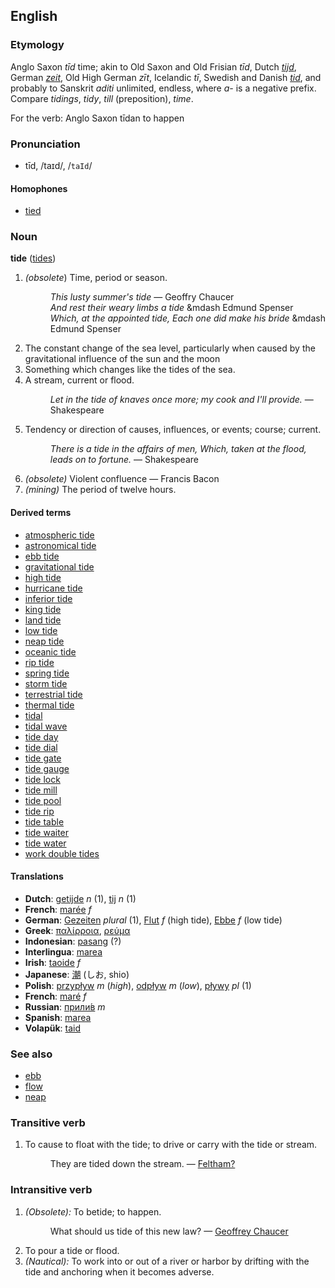 ==English==
=== Etymology ===
Anglo Saxon ''t&#0299;d'' time; akin to Old Saxon and Old Frisian ''t&#0299;d'', Dutch ''[[tijd]]'', German ''[[zeit]]'', Old High German ''z&#0299;t'', Icelandic ''t&#0299;'', Swedish and Danish ''[[tid]]'', and probably to Sanskrit ''aditi'' unlimited, endless, where ''a-'' is a negative prefix. Compare ''tidings'', ''tidy'', ''till'' (preposition), ''time''.

For the verb: Anglo Saxon t&#299;dan to happen

===Pronunciation===
*tīd, /taɪd/, /<tt>taId</tt>/
====Homophones====
*[[tied]]

=== Noun ===
'''tide''' ([[tides]])

# ''(obsolete'') Time, period or season.
#: ''This lusty summer's tide'' &mdash; Geoffry Chaucer
#: ''And rest their weary limbs a tide'' &mdash Edmund Spenser
#: ''Which, at the appointed tide, Each one did make his bride'' &mdash Edmund Spenser
# The constant change of the sea level, particularly when caused by the gravitational influence of the sun and the moon
# Something which changes like the tides of the sea.
# A stream, current or flood.
#: ''Let in the tide of knaves once more; my cook and I'll provide.'' &mdash; Shakespeare
# Tendency or direction of causes, influences, or events; course; current.
#: ''There is a tide in the affairs of men, Which, taken at the flood, leads on to fortune.'' &mdash; Shakespeare
#''(obsolete)'' Violent confluence &mdash; Francis Bacon
#''(mining)'' The period of twelve hours.

====Derived terms====
*[[atmospheric tide]]
*[[astronomical tide]]
*[[ebb tide]]
*[[gravitational tide]]
*[[high tide]]
*[[hurricane tide]]
*[[inferior tide]] <!-- See under [[inferior]] ''(adjective)'' -->
*[[king tide]]
*[[land tide]]
*[[low tide]]
*[[neap tide]]
*[[oceanic tide]]
*[[rip tide]]
*[[spring tide]]
*[[storm tide]]
*[[terrestrial tide]]
*[[thermal tide]]
*[[tidal]]
*[[tidal wave]]
*[[tide day]]
*[[tide dial]]
*[[tide gate]]
*[[tide gauge]]
*[[tide lock]]
*[[tide mill]]
*[[tide pool]]
*[[tide rip]]
*[[tide table]]
*[[tide waiter]]
*[[tide water]]
*[[work double tides]]

==== Translations ====
*'''Dutch''': [[getijde]] ''n'' (1), [[tij]] ''n'' (1)
*'''French''': [[marée]] ''f''
*'''German''': [[Gezeiten]] ''plural'' (1), [[Flut]] ''f'' (high tide), [[Ebbe]] ''f'' (low tide)
*'''Greek''': [[παλίρροια]], [[ρεύμα]]
*'''Indonesian''': [[pasang]] (?)
*'''Interlingua''': [[marea]]
*'''Irish''': [[taoide]] ''f''
*'''Japanese''': [[潮]] (しお, shio)
*'''Polish''': [[przypływ]] ''m'' (''high''), [[odpływ]] ''m'' (''low''), [[pływy]] ''pl'' (1)
*'''French''': [[maré]] ''f''
*'''Russian''': [[прилив|прили́в]] ''m''
*'''Spanish''': [[marea]]
*'''Volapük''': [[taid]]

===See also===
*[[ebb]]
*[[flow]]
*[[neap]]

===Transitive verb===
#To cause to float with the tide; to drive or carry with the tide or stream.
#:They are tided down the stream. &mdash; [[Feltham?]]

===Intransitive verb===
#''(Obsolete):'' To betide; to happen.
#:What should us tide of this new law? &mdash; [[Geoffrey Chaucer]]
#To pour a tide or flood.
#''(Nautical):'' To work into or out of a river or harbor by drifting with the tide and anchoring when it becomes adverse.